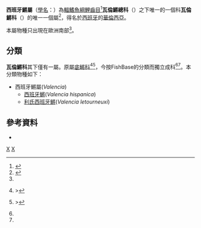 {{Automatic taxobox
| taxon = Valencia
| authority = {{tsl|en|George S. Myers|G. S. Myers}}, 1928
| parent_authority = {{tsl|en|Lynne R. Parenti|Parenti}}, 1981
| type_species = ''Hydrargyra hispanica''
| type_species_authority = Valenciennes, 1846
}}
'''西班牙鱂屬'''（[[學名|學名]]：{{lang|la|'''''Valencia'''''}}）為[[輻鰭魚綱|輻鰭魚綱]][[鯉齒目|鯉齒目]]<ref>{{Cite web|url=http://animaldiversity.ummz.umich.edu/site/accounts/classification/Valencia.html|title=Genus ''Valencia''|last=Myers|first=P.|coauthors=R. Espinosa, C. S. Parr, T. Jones, G. S. Hammond, and T. A. Dewey|date=2008|work=The Animal Diversity Web|publisher=University of Michigan Museum of Zoology (online)|accessdate=2010-02-10|language=en|archive-date=2011-06-05|archive-url=https://web.archive.org/web/20110605092344/http://animaldiversity.ummz.umich.edu/site/accounts/classification/Valencia.html|dead-url=yes}}</ref>'''瓦倫鱂總科'''（{{lang|la|'''Valencia'''}}）之下唯一的一個科'''瓦倫鱂科'''（{{lang|la|'''Valenciidae'''}}）的唯一一個屬<ref name=fishbase>{{FishBase family| family = Valenciidae | month = February| year = 2014}}</ref>，得名於[[西班牙|西班牙]]的[[華倫西亞|華倫西亞]]。

本屬物種只出現在歐洲南部<ref name=fishbase/>。

==分類==
'''瓦倫鱂科'''其下僅有一屬。原屬[[底鱂科|底鱂科]]<ref name=WoRMS_29840>{{cite WoRMS |id=29840 |title=''Hydrargyra'' |accessdate=2014-08-29 }}></ref><ref name=WoRMS_154194>{{cite WoRMS |id=154194 |title=Fundulidae  |accessdate=2014-08-29 }}></ref>，今按FishBase的分類而獨立成科<ref name=fishbase /><ref name=WoRMS_154194 />。本分類物種如下：
*西班牙鱂屬(''Valencia'')
**[[西班牙鱂|西班牙鱂]](''Valencia hispanica'')
**[[利氏西班牙鱂|利氏西班牙鱂]](''Valencia letourneuxi'')

==參考資料==
{{Reflist}}
*{{Cite web|url=http://www.itis.gov/servlet/SingleRpt/SingleRpt?search_topic=TSN&search_value=165791|title=''Valencia''  Myers, 1928|publisher=ITIS Report|accessdate=12 February 2010|archive-date=2020-09-20|archive-url=https://web.archive.org/web/20200920065502/https://www.itis.gov/servlet/SingleRpt/SingleRpt?search_topic=TSN&search_value=165791|dead-url=no}}
{{Taxonbar}}
[[Category:瓦倫鱂科|X]]
[[Category:單屬科魚類|X]]